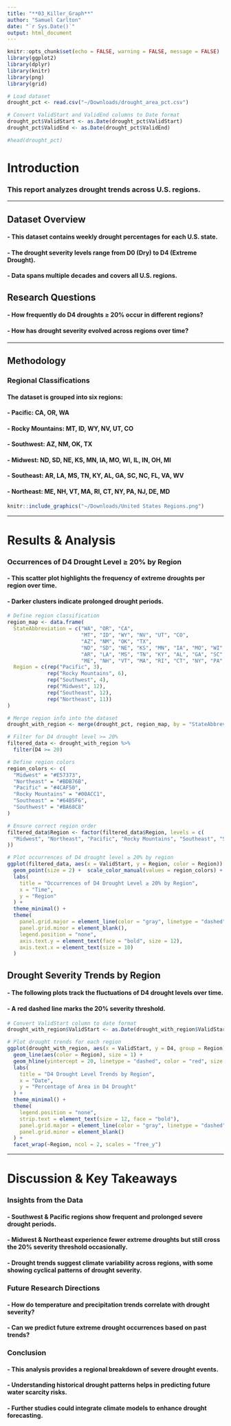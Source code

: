 ```yaml
---
title: "**03_Killer_Graph**"
author: "Samuel Carlton"
date: "`r Sys.Date()`"
output: html_document
---
```


```r
knitr::opts_chunk$set(echo = FALSE, warning = FALSE, message = FALSE)
library(ggplot2)
library(dplyr)
library(knitr)
library(png)
library(grid)
```

```r
# Load dataset
drought_pct <- read.csv("~/Downloads/drought_area_pct.csv")

# Convert ValidStart and ValidEnd columns to Date format
drought_pct$ValidStart <- as.Date(drought_pct$ValidStart)
drought_pct$ValidEnd <- as.Date(drought_pct$ValidEnd)

#head(drought_pct)
```

# **Introduction**

### This report analyzes **drought trends across U.S. regions**.

---

## Dataset Overview

#### - This dataset contains weekly drought percentages for each U.S. state.

#### - The drought severity levels range from **D0 (Dry) to D4 (Extreme Drought)**.

#### - Data spans multiple decades and covers all U.S. regions.

## Research Questions

#### - How frequently do **D4 droughts ≥ 20%** occur in different regions?

#### - How has drought severity evolved across regions over time?

------------------------------------------------------------------------

## **Methodology**

### Regional Classifications

#### The dataset is grouped into **six regions**:

#### - **Pacific:** CA, OR, WA

#### - **Rocky Mountains:** MT, ID, WY, NV, UT, CO

#### - **Southwest:** AZ, NM, OK, TX

#### - **Midwest:** ND, SD, NE, KS, MN, IA, MO, WI, IL, IN, OH, MI

#### - **Southeast:** AR, LA, MS, TN, KY, AL, GA, SC, NC, FL, VA, WV

#### - **Northeast:** ME, NH, VT, MA, RI, CT, NY, PA, NJ, DE, MD  

```r
knitr::include_graphics("~/Downloads/United States Regions.png")
```

------------------------------------------------------------------------

# **Results & Analysis**

### Occurrences of D4 Drought Level ≥ 20% by Region

#### - This scatter plot highlights the frequency of extreme droughts per region over time.

#### - Darker clusters indicate prolonged drought periods.

```r
# Define region classification
region_map <- data.frame(
  StateAbbreviation = c("WA", "OR", "CA", 
                        "MT", "ID", "WY", "NV", "UT", "CO",
                        "AZ", "NM", "OK", "TX",
                        "ND", "SD", "NE", "KS", "MN", "IA", "MO", "WI", "IL", "IN", "OH", "MI",
                        "AR", "LA", "MS", "TN", "KY", "AL", "GA", "SC", "NC", "FL", "VA", "WV",
                        "ME", "NH", "VT", "MA", "RI", "CT", "NY", "PA", "NJ", "DE", "MD"),
  Region = c(rep("Pacific", 3),
             rep("Rocky Mountains", 6),
             rep("Southwest", 4),
             rep("Midwest", 12),
             rep("Southeast", 12),
             rep("Northeast", 11))
)

# Merge region info into the dataset
drought_with_region <- merge(drought_pct, region_map, by = "StateAbbreviation")

# Filter for D4 drought level >= 20%
filtered_data <- drought_with_region %>%
  filter(D4 >= 20)

# Define region colors
region_colors <- c(
  "Midwest" = "#E57373",        
  "Northeast" = "#BDB76B",      
  "Pacific" = "#4CAF50",        
  "Rocky Mountains" = "#00ACC1",
  "Southeast" = "#64B5F6",      
  "Southwest" = "#BA68C8"
)

# Ensure correct region order
filtered_data$Region <- factor(filtered_data$Region, levels = c(
  "Midwest", "Northeast", "Pacific", "Rocky Mountains", "Southeast", "Southwest"
))

# Plot occurrences of D4 drought level ≥ 20% by region
ggplot(filtered_data, aes(x = ValidStart, y = Region, color = Region)) +
  geom_point(size = 2) +  scale_color_manual(values = region_colors) +  
  labs(
    title = "Occurrences of D4 Drought Level ≥ 20% by Region",
    x = "Time",
    y = "Region"
  ) +
  theme_minimal() +
  theme(
    panel.grid.major = element_line(color = "gray", linetype = "dashed"),
    panel.grid.minor = element_blank(),
    legend.position = "none",
    axis.text.y = element_text(face = "bold", size = 12),
    axis.text.x = element_text(size = 10)
  )

```

## **Drought Severity Trends by Region**

#### - The following plots track the fluctuations of D4 drought levels over time.

#### - A red dashed line marks the 20% severity threshold.

```r
# Convert ValidStart column to date format
drought_with_region$ValidStart <- as.Date(drought_with_region$ValidStart)

# Plot drought trends for each region
ggplot(drought_with_region, aes(x = ValidStart, y = D4, group = Region)) +
  geom_line(aes(color = Region), size = 1) +  
  geom_hline(yintercept = 20, linetype = "dashed", color = "red", size = 1) + 
  labs(
    title = "D4 Drought Level Trends by Region",
    x = "Date",
    y = "Percentage of Area in D4 Drought"
  ) +
  theme_minimal() +
  theme(
    legend.position = "none",
    strip.text = element_text(size = 12, face = "bold"),
    panel.grid.major = element_line(color = "gray", linetype = "dashed"),
    panel.grid.minor = element_blank()
  ) +
  facet_wrap(~Region, ncol = 2, scales = "free_y")

```

------------------------------------------------------------------------

# **Discussion & Key Takeaways**

### **Insights from the Data**

#### - Southwest & Pacific regions show frequent and prolonged severe drought periods.

#### - Midwest & Northeast experience fewer extreme droughts but still cross the 20% severity threshold occasionally.

#### - Drought trends suggest climate variability across regions, with some showing cyclical patterns of drought severity.

### **Future Research Directions**

#### - How do temperature and precipitation trends correlate with drought severity? 

#### - Can we predict future extreme drought occurrences based on past trends?

### **Conclusion**

#### - This analysis provides a regional breakdown of severe drought events. 

#### - Understanding historical drought patterns helps in predicting future water scarcity risks. 

#### - Further studies could integrate climate models to enhance drought forecasting.
